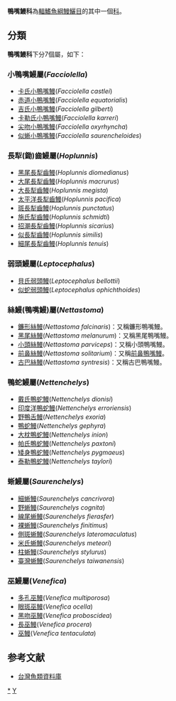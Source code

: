 {{Automatic taxobox
| taxon = Nettastomatidae
| authority = 
| image = Venefica tentaculata.jpg
| image_caption = 巫鰻''Venefica tentaculata''
| subdivision_ranks = [[屬|屬]]
| subdivision = *見內文
}}

'''鴨嘴鰻科'''為[[輻鰭魚綱|輻鰭魚綱]][[鰻鱺目|鰻鱺目]]的其中一個[[科|科]]。

==分類==
'''鴨嘴鰻科'''下分7個屬，如下：
===小鴨嘴鰻屬(''Facciolella'')===
*[[卡氏小鴨嘴鰻|卡氏小鴨嘴鰻]](''Facciolella castlei'')
*[[赤道小鴨嘴鰻|赤道小鴨嘴鰻]](''Facciolella equatorialis'')
*[[吉氏小鴨嘴鰻|吉氏小鴨嘴鰻]](''Facciolella gilberti'')
*[[卡勒氏小鴨嘴鰻|卡勒氏小鴨嘴鰻]](''Facciolella karreri'')
*[[尖吻小鴨嘴鰻|尖吻小鴨嘴鰻]](''Facciolella oxyrhyncha'')
*[[似蜥小鴨嘴鰻|似蜥小鴨嘴鰻]](''Facciolella saurencheloides'')
===長犁(鋤)齒鰻屬(''Hoplunnis'')===
*[[黑尾長犁齒鰻|黑尾長犁齒鰻]](''Hoplunnis diomedianus'')
*[[大尾長犁齒鰻|大尾長犁齒鰻]](''Hoplunnis macrurus'')
*[[大長犁齒鰻|大長犁齒鰻]](''Hoplunnis megista'')
*[[太平洋長犁齒鰻|太平洋長犁齒鰻]](''Hoplunnis pacifica'')
*[[斑長犁齒鰻|斑長犁齒鰻]](''Hoplunnis punctatus'')
*[[施氏犁齒鰻|施氏犁齒鰻]](''Hoplunnis schmidti'')
*[[招潮長犁齒鰻|招潮長犁齒鰻]](''Hoplunnis sicarius'')
*[[似長犁齒鰻|似長犁齒鰻]](''Hoplunnis similis'')
*[[細尾長犁齒鰻|細尾長犁齒鰻]](''Hoplunnis tenuis'')

===弱頭鰻屬(''Leptocephalus'')===
*[[貝氏弱頭鰻|貝氏弱頭鰻]](''Leptocephalus bellottii'')
*[[似蛇弱頭鰻|似蛇弱頭鰻]](''Leptocephalus ophichthoides'')

===絲鰻(鴨嘴鰻)屬(''Nettastoma'')===
*[[鐮形絲鰻|鐮形絲鰻]](''Nettastoma falcinaris'')：又稱鐮形鴨嘴鰻。
*[[黑尾絲鰻|黑尾絲鰻]](''Nettastoma melanurum'')：又稱黑尾鴨嘴鰻。
*[[小頭絲鰻|小頭絲鰻]](''Nettastoma parviceps'')：又稱小頭鴨嘴鰻。
*[[前鼻絲鰻|前鼻絲鰻]](''Nettastoma solitarium'')：又稱[[前鼻鴨嘴鰻|前鼻鴨嘴鰻]]。
*[[古巴絲鰻|古巴絲鰻]](''Nettastoma syntresis'')：又稱古巴鴨嘴鰻。

===鴨蛇鰻屬(''Nettenchelys'')===
*[[戴氏鴨蛇鰻|戴氏鴨蛇鰻]](''Nettenchelys dionisi'')
*[[印度洋鴨蛇鰻|印度洋鴨蛇鰻]](''Nettenchelys erroriensis'')
*[[野鴨舌鰻|野鴨舌鰻]](''Nettenchelys exoria'')
*[[鴨蛇鰻|鴨蛇鰻]](''Nettenchelys gephyra'')
*[[大枕鴨蛇鰻|大枕鴨蛇鰻]](''Nettenchelys inion'')
*[[帕氏鴨蛇鰻|帕氏鴨蛇鰻]](''Nettenchelys paxtoni'')
*[[矮身鴨蛇鰻|矮身鴨蛇鰻]](''Nettenchelys pygmaeus'')
*[[泰勒鴨蛇鰻|泰勒鴨蛇鰻]](''Nettenchelys taylori'')

===蜥鰻屬(''Saurenchelys'')===
*[[細蜥鰻|細蜥鰻]](''Saurenchelys cancrivora'')
*[[野蜥鰻|野蜥鰻]](''Saurenchelys cognita'')
*[[線尾蜥鰻|線尾蜥鰻]](''Saurenchelys fierasfer'')
*[[裸蜥鰻|裸蜥鰻]](''Saurenchelys finitimus'')
*[[側斑蜥鰻|側斑蜥鰻]](''Saurenchelys lateromaculatus'')
*[[米氏蜥鰻|米氏蜥鰻]](''Saurenchelys meteori'')
*[[柱蜥鰻|柱蜥鰻]](''Saurenchelys stylurus'')
*[[臺灣蜥鰻|臺灣蜥鰻]](''Saurenchelys taiwanensis'')

===巫鰻屬(''Venefica'')===
*[[多孔巫鰻|多孔巫鰻]](''Venefica multiporosa'')
*[[眼斑巫鰻|眼斑巫鰻]](''Venefica ocella'')
*[[黑吻巫鰻|黑吻巫鰻]](''Venefica proboscidea'')
*[[長巫鰻|長巫鰻]](''Venefica procera'')
*[[巫鰻|巫鰻]](''Venefica tentaculata'')

==参考文献==
*[http://fishdb.sinica.edu.tw/ 台灣魚類資料庫] {{Wayback|url=http://fishdb.sinica.edu.tw/ |date=20160304193340 }}
{{鰻魚}}
{{taxonbar}}
[[Category:鴨嘴鰻科|*]]
[[Category:鰻鱺目|Y]]